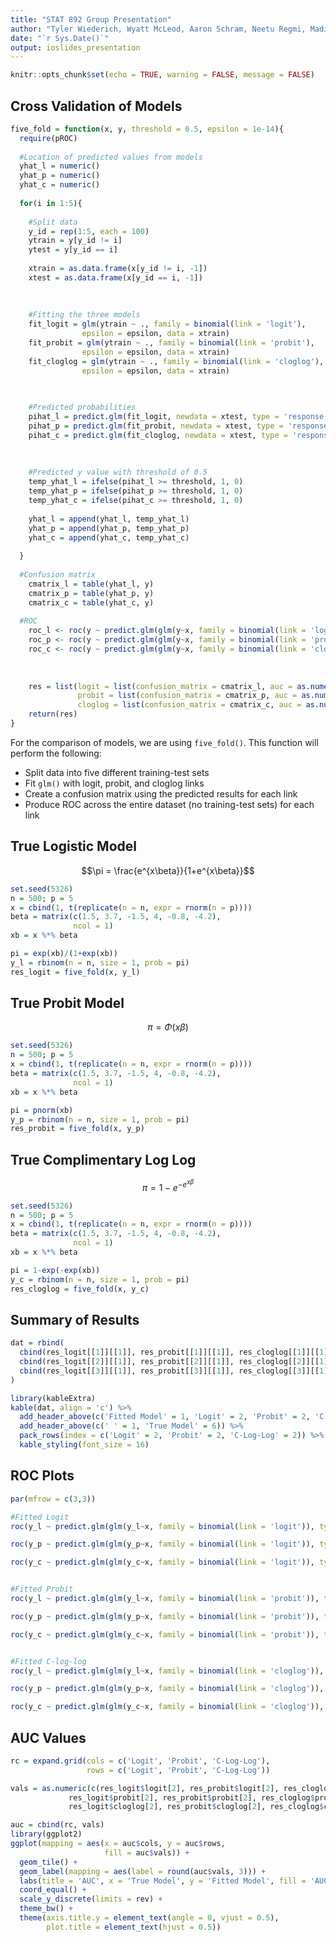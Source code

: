 ```yaml
---
title: "STAT 892 Group Presentation"
author: "Tyler Wiederich, Wyatt McLeod, Aaron Schram, Neetu Regmi, Madison King"
date: "`r Sys.Date()`"
output: ioslides_presentation
---
```


```r
knitr::opts_chunk$set(echo = TRUE, warning = FALSE, message = FALSE)
```

## Cross Validation of Models

```r
five_fold = function(x, y, threshold = 0.5, epsilon = 1e-14){
  require(pROC)
  
  #Location of predicted values from models
  yhat_l = numeric()
  yhat_p = numeric()
  yhat_c = numeric()
  
  for(i in 1:5){
    
    #Split data
    y_id = rep(1:5, each = 100)
    ytrain = y[y_id != i]
    ytest = y[y_id == i]
    
    xtrain = as.data.frame(x[y_id != i, -1])
    xtest = as.data.frame(x[y_id == i, -1])
    
    
    
    #Fitting the three models
    fit_logit = glm(ytrain ~ ., family = binomial(link = 'logit'),
                epsilon = epsilon, data = xtrain)
    fit_probit = glm(ytrain ~ ., family = binomial(link = 'probit'),
                epsilon = epsilon, data = xtrain)
    fit_cloglog = glm(ytrain ~ ., family = binomial(link = 'cloglog'),
                epsilon = epsilon, data = xtrain)

    
    
    #Predicted probabilities
    pihat_l = predict.glm(fit_logit, newdata = xtest, type = 'response')
    pihat_p = predict.glm(fit_probit, newdata = xtest, type = 'response')
    pihat_c = predict.glm(fit_cloglog, newdata = xtest, type = 'response')
    
    
    
    #Predicted y value with threshold of 0.5
    temp_yhat_l = ifelse(pihat_l >= threshold, 1, 0)
    temp_yhat_p = ifelse(pihat_p >= threshold, 1, 0)
    temp_yhat_c = ifelse(pihat_c >= threshold, 1, 0)
    
    yhat_l = append(yhat_l, temp_yhat_l)
    yhat_p = append(yhat_p, temp_yhat_p)
    yhat_c = append(yhat_c, temp_yhat_c)
    
  }
  
  #Confusion matrix
    cmatrix_l = table(yhat_l, y)
    cmatrix_p = table(yhat_p, y)
    cmatrix_c = table(yhat_c, y)
    
  #ROC
    roc_l <- roc(y ~ predict.glm(glm(y~x, family = binomial(link = 'logit')), type ='response'), plot = F, print.auc = T) |> suppressMessages()
    roc_p <- roc(y ~ predict.glm(glm(y~x, family = binomial(link = 'probit')), type ='response'), plot = F, print.auc = T) |> suppressMessages()
    roc_c <- roc(y ~ predict.glm(glm(y~x, family = binomial(link = 'cloglog')), type ='response'), plot = F, print.auc = T) |> suppressMessages()
    
    
    
    res = list(logit = list(confusion_matrix = cmatrix_l, auc = as.numeric(roc_l$auc)),
               probit = list(confusion_matrix = cmatrix_p, auc = as.numeric(roc_p$auc)),
               cloglog = list(confusion_matrix = cmatrix_c, auc = as.numeric(roc_c$auc)))
    return(res)
}
```

For the comparison of models, we are using `five_fold()`. This function will perform the following:

-   Split data into five different training-test sets
-   Fit `glm()` with logit, probit, and cloglog links
-   Create a confusion matrix using the predicted results for each link
-   Produce ROC across the entire dataset (no training-test sets) for each link

## True Logistic Model

$$\pi = \frac{e^{x\beta}}{1+e^{x\beta}}$$

```r
set.seed(5326)
n = 500; p = 5
x = cbind(1, t(replicate(n = n, expr = rnorm(n = p))))
beta = matrix(c(1.5, 3.7, -1.5, 4, -0.8, -4.2),
              ncol = 1)
xb = x %*% beta

pi = exp(xb)/(1+exp(xb))
y_l = rbinom(n = n, size = 1, prob = pi)
res_logit = five_fold(x, y_l)
```

## True Probit Model

$$\pi=\Phi(x\beta)$$

```r
set.seed(5326)
n = 500; p = 5
x = cbind(1, t(replicate(n = n, expr = rnorm(n = p))))
beta = matrix(c(1.5, 3.7, -1.5, 4, -0.8, -4.2),
              ncol = 1)
xb = x %*% beta

pi = pnorm(xb)
y_p = rbinom(n = n, size = 1, prob = pi)
res_probit = five_fold(x, y_p)
```

## True Complimentary Log Log

$$\pi=1-e^{-e^{x\beta}}$$

```r
set.seed(5326)
n = 500; p = 5
x = cbind(1, t(replicate(n = n, expr = rnorm(n = p))))
beta = matrix(c(1.5, 3.7, -1.5, 4, -0.8, -4.2),
              ncol = 1)
xb = x %*% beta

pi = 1-exp(-exp(xb))
y_c = rbinom(n = n, size = 1, prob = pi)
res_cloglog = five_fold(x, y_c)
```



## Summary of Results

```r
dat = rbind(
  cbind(res_logit[[1]][[1]], res_probit[[1]][[1]], res_cloglog[[1]][[1]]),
  cbind(res_logit[[2]][[1]], res_probit[[2]][[1]], res_cloglog[[2]][[1]]),
  cbind(res_logit[[3]][[1]], res_probit[[3]][[1]], res_cloglog[[3]][[1]])
)

library(kableExtra)
kable(dat, align = 'c') %>% 
  add_header_above(c('Fitted Model' = 1, 'Logit' = 2, 'Probit' = 2, 'C-Log-Log' = 2)) %>% 
  add_header_above(c(' ' = 1, 'True Model' = 6)) %>% 
  pack_rows(index = c('Logit' = 2, 'Probit' = 2, 'C-Log-Log' = 2)) %>% 
  kable_styling(font_size = 16)
```

## ROC Plots

```r
par(mfrow = c(3,3))

#Fitted Logit
roc(y_l ~ predict.glm(glm(y_l~x, family = binomial(link = 'logit')), type ='response'), plot = T, print.auc = T, main = 'True Logit\nFitted Logit') |> suppressMessages()

roc(y_p ~ predict.glm(glm(y_p~x, family = binomial(link = 'logit')), type ='response'), plot = T, print.auc = T, main = 'True Probit\nFitted Logit') |> suppressMessages()

roc(y_c ~ predict.glm(glm(y_c~x, family = binomial(link = 'logit')), type ='response'), plot = T, print.auc = T, main = 'True C-log-log\nFitted Logit') |> suppressMessages()


#Fitted Probit
roc(y_l ~ predict.glm(glm(y_l~x, family = binomial(link = 'probit')), type ='response'), plot = T, print.auc = T, main = 'True Logit\nFitted Logit') |> suppressMessages()

roc(y_p ~ predict.glm(glm(y_p~x, family = binomial(link = 'probit')), type ='response'), plot = T, print.auc = T, main = 'True Probit\nFitted Probit') |> suppressMessages()

roc(y_c ~ predict.glm(glm(y_c~x, family = binomial(link = 'probit')), type ='response'), plot = T, print.auc = T, main = 'True C-Log-Log\nFitted Probit') |> suppressMessages()


#Fitted C-log-log
roc(y_l ~ predict.glm(glm(y_l~x, family = binomial(link = 'cloglog')), type ='response'), plot = T, print.auc = T, main = 'True Logit\nFitted Logit') |> suppressMessages()

roc(y_p ~ predict.glm(glm(y_p~x, family = binomial(link = 'cloglog')), type ='response'), plot = T, print.auc = T, main = 'True Probit\nFitted C-Log-Log') |> suppressMessages()

roc(y_c ~ predict.glm(glm(y_c~x, family = binomial(link = 'cloglog')), type ='response'), plot = T, print.auc = T, main = 'True C-Log-Log\nFitted C-Log-Log') |> suppressMessages()
```


## AUC Values

```r
rc = expand.grid(cols = c('Logit', 'Probit', 'C-Log-Log'), 
                 rows = c('Logit', 'Probit', 'C-Log-Log'))

vals = as.numeric(c(res_logit$logit[2], res_probit$logit[2], res_cloglog$logit[2],
             res_logit$probit[2], res_probit$probit[2], res_cloglog$probit[2],
             res_logit$cloglog[2], res_probit$cloglog[2], res_cloglog$cloglog[2]))

auc = cbind(rc, vals)
library(ggplot2)
ggplot(mapping = aes(x = auc$cols, y = auc$rows,
                     fill = auc$vals)) +
  geom_tile() +
  geom_label(mapping = aes(label = round(auc$vals, 3))) +
  labs(title = 'AUC', x = 'True Model', y = 'Fitted Model', fill = 'AUC') +
  coord_equal() +
  scale_y_discrete(limits = rev) +
  theme_bw() +
  theme(axis.title.y = element_text(angle = 0, vjust = 0.5),
        plot.title = element_text(hjust = 0.5))

```

